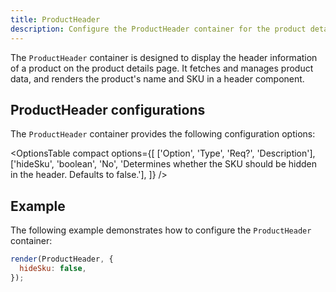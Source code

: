 ```yaml
---
title: ProductHeader
description: Configure the ProductHeader container for the product details page drop-in component.
---
```



The `ProductHeader` container is designed to display the header information of a product on the product details page. It fetches and manages product data, and renders the product's name and SKU in a header component.

## ProductHeader configurations

The `ProductHeader` container provides the following configuration options:

<OptionsTable
  compact
  options={[
    ['Option', 'Type', 'Req?', 'Description'],
    ['hideSku', 'boolean', 'No', 'Determines whether the SKU should be hidden in the header. Defaults to false.'],
  ]}
/>

## Example

The following example demonstrates how to configure the `ProductHeader` container:

```js
render(ProductHeader, {
  hideSku: false,
});
```